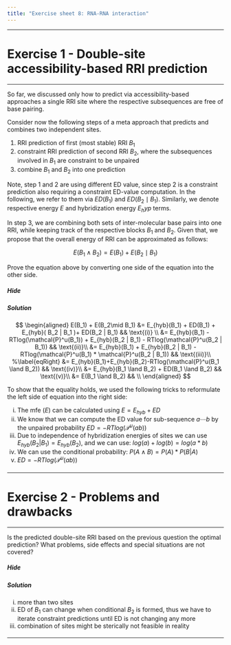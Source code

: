 ```yaml
---
title: "Exercise sheet 8: RNA-RNA interaction"
---
```



---------------------------------

# Exercise 1 - Double-site accessibility-based RRI prediction

---------------------------------

::: {.question data-latex=""}

So far, we discussed only how to predict via accessibility-based approaches a single RRI site where the respective subsequences are free of base pairing.

Consider now the following steps of a meta approach that predicts and combines two independent sites.

1. RRI prediction of first (most stable) RRI $B_1$
2. constraint RRI prediction of second RRI $B_2$, where the subsequences involved in $B_1$ are constraint to be unpaired
3. combine $B_1$ and $B_2$ into one prediction

Note, step $1$ and $2$ are using different ED value, since step $2$ is a constraint prediction also requiring a constraint ED-value computation.
In the following, we refer to them via $ED(B_1)$ and $ED(B_2 \mid B_1)$. Similarly, we denote respective energy $E$ and hybridization energy $E_hyp$ terms.

In step $3$, we are combining both sets of inter-molecular base pairs into one RRI, while keeping track of the respective blocks $B_1$ and $B_2$.
Given that, we propose that the overall energy of RRI can be approximated as follows:

$$
\begin{equation}
E(B_1 \land B_2) = E(B_1) + E(B_2\mid B_1)
\end{equation}
$$

Prove the equation above by converting one side of the equation into the other side.

:::

#### {.tabset}

##### Hide

##### Solution

::: {.answer data-latex=""}

$$
\begin{aligned}
	E(B_1) + E(B_2\mid B_1)
	&= E_{hyb}(B_1) + ED(B_1)
	 + E_{hyb}( B_2 | B_1 )+ ED(B_2 | B_1) && \text{(i)} \\
	&= E_{hyb}(B_1) - RTlog(\mathcal{P}^u(B_1))
	 + E_{hyb}(B_2 | B_1) - RTlog(\mathcal{P}^u(B_2 | B_1))  && \text{(ii)}\\
	&= E_{hyb}(B_1)  + E_{hyb}(B_2 | B_1)
	 - RTlog(\mathcal{P}^u(B_1) * \mathcal{P}^u(B_2 | B_1))  && \text{(iii)}\\
	 %\label{eqRight}
	 &= E_{hyb}(B_1)+E_{hyb}(B_2)-RTlog(\mathcal{P}^u(B_1 \land B_2))  && \text{(iv)}\\
	 &= E_{hyb}(B_1 \land B_2) + ED(B_1 \land B_2)  && \text{(v)}\\
	 &= E(B_1 \land B_2)  && \\
\end{aligned}
$$

To show that the equality holds, we used the following tricks to reformulate the left side of equation \ref{Ecombined} into the right side:

i. The mfe ($E$) can be calculated using $E = E_{hyb} + ED$
ii. We know that we can compute the ED value for sub-sequence $a \cdots b$ by the unpaired probability $ED= -RTlog(\mathcal{P}^u(ab))$
iii. Due to independence of hybridization energies of sites we can use $E_{hyb}(B_2 | B_1)=E_{hyb}(B_2)$, and we can use: $log(a) + log(b) = log(a*b)$
iv. We can use the conditional probability: $P(A \land B) = P(A) * P(B |A)$
v. $ED= -RTlog(\mathcal{P}^u(ab))$

:::

#### {-}

---------------------------------

# Exercise 2 - Problems and drawbacks

---------------------------------

::: {.question data-latex=""}

Is the predicted double-site RRI based on the previous question the optimal prediction?
What problems, side effects and special situations are not covered?

:::

#### {.tabset}

##### Hide

##### Solution

::: {.answer data-latex=""}

i. more than two sites
ii. ED of $B_1$ can change when conditional $B_2$ is formed, thus we have to iterate constraint predictions until ED is not changing any more
iii. combination of sites might be sterically not feasible in reality

:::

#### {-}

---------------------------------